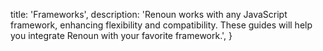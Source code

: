   title: 'Frameworks',
  description:
    'Renoun works with any JavaScript framework, enhancing flexibility and compatibility. These guides will help you integrate Renoun with your favorite framework.',
}
